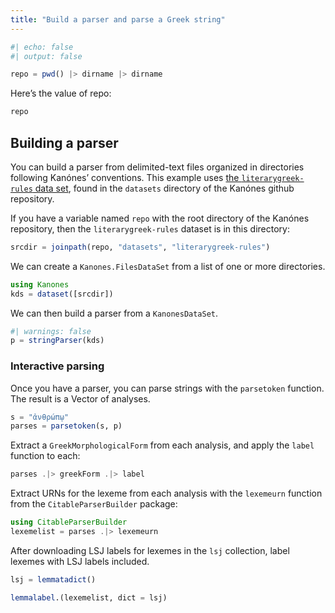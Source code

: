 ```yaml
---
title: "Build a parser and parse a Greek string"
---
```


```julia
#| echo: false
#| output: false

repo = pwd() |> dirname |> dirname
```


Here's the value of repo:
```julia
repo
```

## Building a parser

You can build a parser from delimited-text files organized in directories following Kanónes' conventions.  This example uses [the `literarygreek-rules` data set](https://github.com/neelsmith/Kanones.jl/tree/main/datasets/literarygreek-rules), found in the `datasets` directory of the Kanónes github repository.

If you have a variable named `repo` with the root directory of the Kanónes repository, then the `literarygreek-rules` dataset is in this directory:

```julia
srcdir = joinpath(repo, "datasets", "literarygreek-rules") 
```

We can create a `Kanones.FilesDataSet` from a list of one or more directories.

```julia
using Kanones
kds = dataset([srcdir])
```

We can then build a parser from a `KanonesDataSet`.

```julia
#| warnings: false
p = stringParser(kds)
```



### Interactive parsing

Once you have a parser, you can parse strings with the `parsetoken` function. The result is a Vector of analyses.


```julia
s = "ἀνθρώπῳ"
parses = parsetoken(s, p)
```

Extract a `GreekMorphologicalForm` from each analysis, and apply the `label` function to each:

```julia
parses .|> greekForm .|> label
```

Extract URNs for the lexeme from each analysis with the `lexemeurn` function from the `CitableParserBuilder` package:

```julia
using CitableParserBuilder
lexemelist = parses .|> lexemeurn
```

After downloading LSJ labels for lexemes in the `lsj` collection, label lexemes with LSJ labels included.

```julia
lsj = lemmatadict()
```

```julia
lemmalabel.(lexemelist, dict = lsj)
```